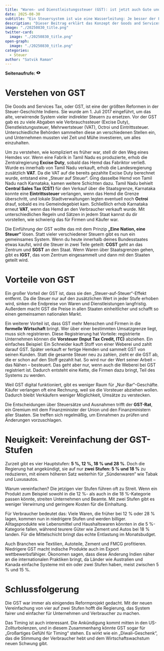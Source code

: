 ```yaml
---
title: "Waren- und Dienstleistungssteuer (GST): ist jetzt auch Gute und Einfache Steuer"
date: 2025-08-30
subtitle: "Ein Steuersystem ist wie eine Wasserleitung: Je besser der Fluss, desto weniger Lecks. — MS Mani, Partner bei Deloitte India"
description: "Dieser Beitrag erklärt das Konzept der Goods and Services Tax (GST), warum sie eingeführt wurde, wie sie funktioniert und warum die indische Regierung jetzt von vier Stufen auf zwei umstellt. Wir sehen uns an, was das für Verbraucher, Unternehmen und die Wirtschaft bedeutet."
image: "./20250830_title.png"
twitter-card:
  image: "./20250830_title.png"
open-graph:
  image: "./20250830_title.png"
categories:
  - Steuer
author: "Satvik Raman"
---
```


<p><b>Seitenaufrufe:</b> <svg xmlns="http://www.w3.org/2000/svg" width="1em" height="1em" viewBox="0 0 256 256"><path fill="currentColor" d="M247.31 124.76c-.35-.79-8.82-19.58-27.65-38.41C194.57 61.26 162.88 48 128 48S61.43 61.26 36.34 86.35C17.51 105.18 9 124 8.69 124.76a8 8 0 0 0 0 6.5c.35.79 8.82 19.57 27.65 38.4C61.43 194.74 93.12 208 128 208s66.57-13.26 91.66-38.34c18.83-18.83 27.3-37.61 27.65-38.4a8 8 0 0 0 0-6.5M128 168a40 40 0 1 1 40-40a40 40 0 0 1-40 40"/></svg> <span class="waline-pageview-count"></i><p>

# Verstehen von GST  
Die Goods and Services Tax, oder GST, ist eine der größten Reformen in der Steuer-Geschichte Indiens. Sie wurde am 1. Juli 2017 eingeführt, um das alte, verwirrende System vieler indirekter Steuern zu ersetzen. Vor der GST gab es zu viele Abgaben wie Verbrauchssteuer (Excise Duty), Dienstleistungssteuer, Mehrwertsteuer (VAT), Octroi und Eintrittssteuer. Unterschiedliche Behörden sammelten diese an verschiedenen Stellen ein, und Unternehmen mussten viel Zeit und Mühe investieren, um alles einzuhalten.  

Um zu verstehen, wie kompliziert es früher war, stell dir den Weg eines Hemdes vor. Wenn eine Fabrik in Tamil Nadu es produzierte, erhob die Zentralregierung **Excise Duty**, sobald das Hemd das Fabriktor verließ. Wurde es innerhalb von Tamil Nadu verkauft, erhob die Landesregierung zusätzlich **VAT**. Da die VAT auf die bereits gezahlte Excise Duty berechnet wurde, entstand eine „Steuer auf Steuer“. Ging dasselbe Hemd von Tamil Nadu nach Karnataka, kamen weitere Schichten dazu. Tamil Nadu behielt **Central Sales Tax (CST)** für den Verkauf über die Staatsgrenze, Karnataka konnte eine **Eintrittssteuer** verlangen, wenn das Hemd die Grenze überschritt, und lokale Stadtverwaltungen legten eventuell noch **Octroi** drauf, sobald es ins Gemeindegebiet kam. Schließlich erhob Karnataka erneut **VAT**, wenn das Hemd an den Verbraucher verkauft wurde. Mit unterschiedlichen Regeln und Sätzen in jedem Staat kannst du dir vorstellen, wie schwierig das für Firmen und Käufer war.  

Die Einführung der GST wollte das mit dem Prinzip **„Eine Nation, eine Steuer“** lösen. Statt vieler verschiedener Steuern gibt es nun ein gemeinsames System. Wenn du heute innerhalb deines Bundesstaates etwas kaufst, wird die Steuer in zwei Teile geteilt: **CGST** geht an das Zentrum und **SGST** an den Staat. Wenn Waren über Staatsgrenzen gehen, gibt es **IGST**, das vom Zentrum eingesammelt und dann mit den Staaten geteilt wird.  

# Vorteile von GST  
Ein großer Vorteil der GST ist, dass sie den „Steuer-auf-Steuer“-Effekt entfernt. Da die Steuer nur auf den zusätzlichen Wert in jeder Stufe erhoben wird, sinken die Endpreise von Waren und Dienstleistungen langfristig. Außerdem macht GST die Preise in allen Staaten einheitlicher und schafft so einen gemeinsamen nationalen Markt.  

Ein weiterer Vorteil ist, dass GST mehr Menschen und Firmen in die **formelle Wirtschaft** bringt. Wer über einer bestimmten Umsatzgrenze liegt, muss sich registrieren. Diese Registrierung hat Vorteile: registrierte Unternehmen können die **Vorsteuer (Input Tax Credit, ITC)** abziehen. Ein einfaches Beispiel: Ein Schneider kauft Stoff von einer Weberei und zahlt darauf GST. Später verkauft er fertige Hemden und sammelt GST von seinen Kunden. Statt die gesamte Steuer neu zu zahlen, zieht er die GST ab, die er schon auf den Stoff gezahlt hat. So wird nur der Wert seiner Arbeit – das Nähen – besteuert. Das geht aber nur, wenn auch die Weberei bei GST registriert ist. Dadurch entsteht eine Kette, die Firmen dazu bringt, Teil des Systems zu werden.  

Weil GST digital funktioniert, gibt es weniger Raum für „Nur-Bar“-Geschäfte. Käufer verlangen oft eine Rechnung, weil sie die Vorsteuer abziehen wollen. Dadurch bleibt Verkäufern weniger Möglichkeit, Umsätze zu verstecken.  

Die Entscheidungen über Steuersätze und Ausnahmen trifft der **GST-Rat**, ein Gremium mit dem Finanzminister der Union und den Finanzministern aller Staaten. Sie treffen sich regelmäßig, um Einnahmen zu prüfen und Änderungen vorzuschlagen.  

# Neuigkeit: Vereinfachung der GST-Stufen  
Zurzeit gibt es vier Hauptstufen: **5 %, 12 %, 18 % und 28 %**. Doch die Regierung hat angekündigt, sie auf nur **zwei Stufen: 5 % und 18 %** zu reduzieren, mit einem höheren Satz weiterhin für „Sündenwaren“ wie Tabak und Luxusautos.  

Warum vereinfachen? Die jetzigen vier Stufen führen oft zu Streit. Wenn ein Produkt zum Beispiel sowohl in die 12 %- als auch in die 18 %-Kategorie passen könnte, streiten Unternehmen und Beamte. Mit zwei Stufen gibt es weniger Verwirrung und geringere Kosten für die Einhaltung.  

Für Verbraucher bedeutet das: Viele Waren, die früher bei 12 % oder 28 % lagen, kommen nun in niedrigere Stufen und werden billiger. Alltagsprodukte wie Lebensmittel und Haushaltswaren könnten in die 5 %-Kategorie fallen, während teurere Güter wie Zement und Autos bei 18 % landen. Für die Mittelschicht bringt das echte Entlastung im Monatsbudget.  

Auch Branchen wie Textilien, Autoteile, Zement und FMCG profitieren. Niedrigere GST macht indische Produkte auch im Export wettbewerbsfähiger. Ökonomen sagen, dass diese Änderung Indien näher an die internationalen Praktiken bringt, da Länder wie Australien und Kanada einfache Systeme mit ein oder zwei Stufen haben, meist zwischen 5 % und 15 %.  

# Schlussfolgerung  
Die GST war immer als einigendes Reformprojekt gedacht. Mit der neuen Vereinfachung von vier auf zwei Stufen hofft die Regierung, das System fairer und einfacher für Unternehmen und Verbraucher zu machen.  

Das Timing ist auch interessant. Die Ankündigung kommt mitten in den US-Zollturbolenzen, und in diesem Zusammenhang könnte GST sogar für „Großartiges Gefühl für Timing“ stehen. Es wirkt wie ein „Diwali-Geschenk“, das die Stimmung der Verbraucher hebt und dem Wirtschaftswachstum neuen Schwung gibt.  
